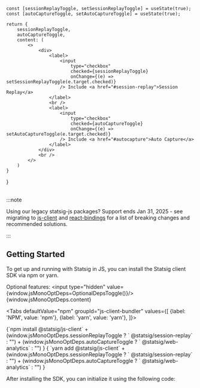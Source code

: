 
    const [sessionReplayToggle, setSessionReplayToggle] = useState(true);
    const [autoCaptureToggle, setAutoCaptureToggle] = useState(true);

    return {
        sessionReplayToggle,
        autoCaptureToggle,
        content: (
            <>
                <div>
                    <label>
                        <input
                            type="checkbox"
                            checked={sessionReplayToggle}
                            onChange={(e) => setSessionReplayToggle(e.target.checked)}
                        /> Include <a href="#session-replay">Session Replay</a>
                    </label>
                    <br />
                    <label>
                        <input
                            type="checkbox"
                            checked={autoCaptureToggle}
                            onChange={(e) => setAutoCaptureToggle(e.target.checked)}
                        /> Include <a href="#autocapture">Auto Capture</a>
                    </label>
                </div>
                <br />
            </>
        )
    }
}

<br/>
:::note

Using our legacy statsig-js packages? Support ends Jan 31, 2025 - see migrating to [js-client](/client/javascript-sdk/migrating-from-statsig-js/) and [react-bindings](/client/javascript-sdk/migrating-from-statsig-react) for a list of breaking changes and recommended solutions.

:::

## Getting Started

To get up and running with Statsig in JS, you can install the Statsig client SDK via npm or yarn.

Optional features:
<input type="hidden" value={window.jsMonoOptDeps=OptionalDepsToggle()}/>
{window.jsMonoOptDeps.content}

<Tabs
  defaultValue="npm"
  groupId="js-client-bundler"
  values={[
    {label: 'NPM', value: 'npm'},
    {label: 'yarn', value: 'yarn'},
  ]}>

  <TabItem value="npm">


<CodeBlock language="shell" >
{`npm install @statsig/js-client` 
+ (window.jsMonoOptDeps.sessionReplayToggle ? ` @statsig/session-replay` : "") 
+ (window.jsMonoOptDeps.autoCaptureToggle ? ` @statsig/web-analytics` : "")
}
</CodeBlock>

  </TabItem>
  <TabItem value="yarn">

<CodeBlock language="shell" >
{
`yarn add @statsig/js-client` 
+ (window.jsMonoOptDeps.sessionReplayToggle ? ` @statsig/session-replay` : "") 
+ (window.jsMonoOptDeps.autoCaptureToggle ? ` @statsig/web-analytics` : "")
}
</CodeBlock>

  </TabItem>
</Tabs>

After installing the SDK, you can initialize it using the following code:

<JSSnippets sessionReplayToggle={window.jsMonoOptDeps.sessionReplayToggle} autoCaptureToggle={window.jsMonoOptDeps.autoCaptureToggle} />
